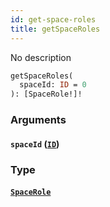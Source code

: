 ```yaml
---
id: get-space-roles
title: getSpaceRoles
---
```


No description

```graphql
getSpaceRoles(
  spaceId: ID = 0
): [SpaceRole!]!

```

### Arguments

#### `spaceId` ([`ID`](/docs/graphql/scalars/id))

### Type

#### [`SpaceRole`](/docs/graphql/objects/space-role)
